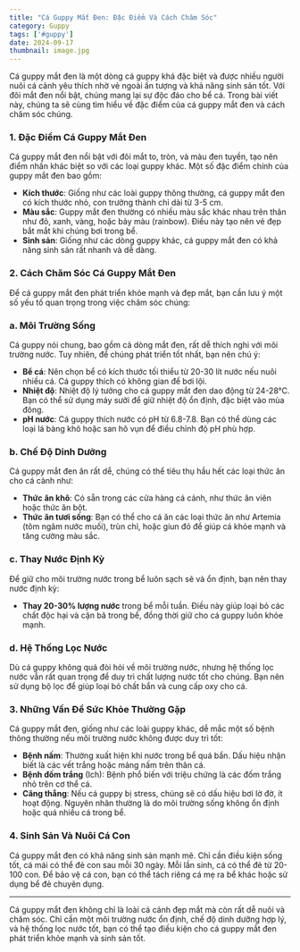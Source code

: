 ```yaml
---
title: "Cá Guppy Mắt Đen: Đặc Điểm Và Cách Chăm Sóc"
category: Guppy
tags: ['#guppy']
date: 2024-09-17
thumbnail: image.jpg
---
```


Cá guppy mắt đen là một dòng cá guppy khá đặc biệt và được nhiều người nuôi cá cảnh yêu thích nhờ vẻ ngoài ấn tượng và khả năng sinh sản tốt. Với đôi mắt đen nổi bật, chúng mang lại sự độc đáo cho bể cá. Trong bài viết này, chúng ta sẽ cùng tìm hiểu về đặc điểm của cá guppy mắt đen và cách chăm sóc chúng.

### 1. **Đặc Điểm Cá Guppy Mắt Đen**
Cá guppy mắt đen nổi bật với đôi mắt to, tròn, và màu đen tuyền, tạo nên điểm nhấn khác biệt so với các loại guppy khác. Một số đặc điểm chính của guppy mắt đen bao gồm:

- **Kích thước**: Giống như các loài guppy thông thường, cá guppy mắt đen có kích thước nhỏ, con trưởng thành chỉ dài từ 3-5 cm.
- **Màu sắc**: Guppy mắt đen thường có nhiều màu sắc khác nhau trên thân như đỏ, xanh, vàng, hoặc bảy màu (rainbow). Điều này tạo nên vẻ đẹp bắt mắt khi chúng bơi trong bể.
- **Sinh sản**: Giống như các dòng guppy khác, cá guppy mắt đen có khả năng sinh sản rất nhanh và dễ dàng.

### 2. **Cách Chăm Sóc Cá Guppy Mắt Đen**

Để cá guppy mắt đen phát triển khỏe mạnh và đẹp mắt, bạn cần lưu ý một số yếu tố quan trọng trong việc chăm sóc chúng:

### a. **Môi Trường Sống**
Cá guppy nói chung, bao gồm cả dòng mắt đen, rất dễ thích nghi với môi trường nước. Tuy nhiên, để chúng phát triển tốt nhất, bạn nên chú ý:

- **Bể cá**: Nên chọn bể có kích thước tối thiểu từ 20-30 lít nước nếu nuôi nhiều cá. Cá guppy thích có không gian để bơi lội.
- **Nhiệt độ**: Nhiệt độ lý tưởng cho cá guppy mắt đen dao động từ 24-28°C. Bạn có thể sử dụng máy sưởi để giữ nhiệt độ ổn định, đặc biệt vào mùa đông.
- **pH nước**: Cá guppy thích nước có pH từ 6.8-7.8. Bạn có thể dùng các loại lá bàng khô hoặc san hô vụn để điều chỉnh độ pH phù hợp.

### b. **Chế Độ Dinh Dưỡng**
Cá guppy mắt đen ăn rất dễ, chúng có thể tiêu thụ hầu hết các loại thức ăn cho cá cảnh như:

- **Thức ăn khô**: Có sẵn trong các cửa hàng cá cảnh, như thức ăn viên hoặc thức ăn bột.
- **Thức ăn tươi sống**: Bạn có thể cho cá ăn các loại thức ăn như Artemia (tôm ngâm nước muối), trùn chỉ, hoặc giun đỏ để giúp cá khỏe mạnh và tăng cường màu sắc.

### c. **Thay Nước Định Kỳ**
Để giữ cho môi trường nước trong bể luôn sạch sẽ và ổn định, bạn nên thay nước định kỳ:

- **Thay 20-30% lượng nước** trong bể mỗi tuần. Điều này giúp loại bỏ các chất độc hại và cặn bã trong bể, đồng thời giữ cho cá guppy luôn khỏe mạnh.

### d. **Hệ Thống Lọc Nước**
Dù cá guppy không quá đòi hỏi về môi trường nước, nhưng hệ thống lọc nước vẫn rất quan trọng để duy trì chất lượng nước tốt cho chúng. Bạn nên sử dụng bộ lọc để giúp loại bỏ chất bẩn và cung cấp oxy cho cá.

### 3. **Những Vấn Đề Sức Khỏe Thường Gặp**
Cá guppy mắt đen, giống như các loài guppy khác, dễ mắc một số bệnh thông thường nếu môi trường nước không được duy trì tốt:

- **Bệnh nấm**: Thường xuất hiện khi nước trong bể quá bẩn. Dấu hiệu nhận biết là các vết trắng hoặc mảng nấm trên thân cá.
- **Bệnh đốm trắng** (Ich): Bệnh phổ biến với triệu chứng là các đốm trắng nhỏ trên cơ thể cá.
- **Căng thẳng**: Nếu cá guppy bị stress, chúng sẽ có dấu hiệu bơi lờ đờ, ít hoạt động. Nguyên nhân thường là do môi trường sống không ổn định hoặc quá nhiều cá trong bể.

### 4. **Sinh Sản Và Nuôi Cá Con**
Cá guppy mắt đen có khả năng sinh sản mạnh mẽ. Chỉ cần điều kiện sống tốt, cá mái có thể đẻ con sau mỗi 30 ngày. Mỗi lần sinh, cá có thể đẻ từ 20-100 con. Để bảo vệ cá con, bạn có thể tách riêng cá mẹ ra bể khác hoặc sử dụng bể đẻ chuyên dụng.

---

Cá guppy mắt đen không chỉ là loài cá cảnh đẹp mắt mà còn rất dễ nuôi và chăm sóc. Chỉ cần một môi trường nước ổn định, chế độ dinh dưỡng hợp lý, và hệ thống lọc nước tốt, bạn có thể tạo điều kiện cho cá guppy mắt đen phát triển khỏe mạnh và sinh sản tốt.